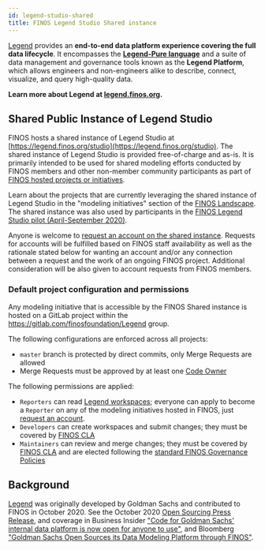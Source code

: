 ```yaml
---
id: legend-studio-shared
title: FINOS Legend Studio Shared instance
---
```



[Legend](https://github.com/finos/legend) provides an **end-to-end data platform experience covering the full data lifecycle**. It encompasses the [**Legend-Pure language**](https://github.com/finos/legend-pure) and a suite of data management and governance tools known as the **Legend Platform**, which allows engineers and non-engineers alike to describe, connect, visualize, and query high-quality data. 

**Learn more about Legend at [legend.finos.org](https://legend.finos.org).**

## Shared Public Instance of Legend Studio
FINOS hosts a shared instance of Legend Studio at [https://legend.finos.org/studio](https://legend.finos.org/studio). The shared instance of Legend Studio is provided free-of-charge and as-is. It is primarily intended to be used for shared modeling efforts conducted by FINOS members and other non-member community participants as part of [FINOS hosted projects or initiatives](https://landscape.finos.org/).

Learn about the projects that are currently leveraging the shared instance of Legend Studio in the "modeling initiatives" section of the [FINOS Landscape](https://landscape.finos.org/). The shared instance was also used by participants in the [FINOS Legend Studio pilot (April-September 2020)](https://www.finos.org/press/goldman-sachs-open-sources-its-data-modeling-platform-through-finos). 

Anyone is welcome to [request an account on the shared instance](https://www.finos.org/legend). Requests for accounts will be fulfilled based on FINOS staff availability as well as the rationale stated below for wanting an account and/or any connection between a request and the work of an ongoing FINOS project. Additional consideration will be also given to account requests from FINOS members.

### Default project configuration and permissions

Any modeling initiative that is accessible by the FINOS Shared instance is hosted on a GitLab project within the https://gitlab.com/finosfoundation/Legend group.

The following configurations are enforced across all projects:
- `master` branch is protected by direct commits, only Merge Requests are allowed
- Merge Requests must be approved by at least one [Code Owner](https://docs.gitlab.com/ee/user/project/code_owners.html)

The following permissions are applied:
- `Reporters` can read [Legend workspaces](https://legend.finos.org/docs/studio/create-workspace); everyone can apply to become a `Reporter` on any of the modeling initiatives hosted in FINOS, just [request an account](https://www.finos.org/legend).
- `Developers` can create workspaces and submit changes; they must be covered by [FINOS CLA](https://finosfoundation.atlassian.net/wiki/spaces/FINOS/pages/75530375/Contribution+Compliance+Requirements)
- `Maintainers` can review and merge changes; they must be covered by [FINOS CLA](https://finosfoundation.atlassian.net/wiki/spaces/FINOS/pages/75530375/Contribution+Compliance+Requirements) and are elected following the [standard FINOS Governance Policies](https://github.com/finos/community/blob/master/governance/Software-Projects/CONTRIBUTING.template.md)

## Background
[Legend](https://github.com/finos/legend) was originally developed by Goldman Sachs and contributed to FINOS in October 2020. See the October 2020 [Open Sourcing Press Release](https://www.finos.org/press/goldman-sachs-open-sources-its-data-modeling-platform-through-finos), and coverage in Business Insider ["Code for Goldman Sachs' internal data platform is now open for anyone to use"](https://www.businessinsider.com/code-for-goldmans-data-platform-legend-open-sharing-github-2020-10), and Bloomberg ["Goldman Sachs Open Sources its Data Modeling Platform through FINOS"](https://www.bloomberg.com/press-releases/2020-10-19/goldman-sachs-open-sources-its-data-modeling-platform-through-finos).
